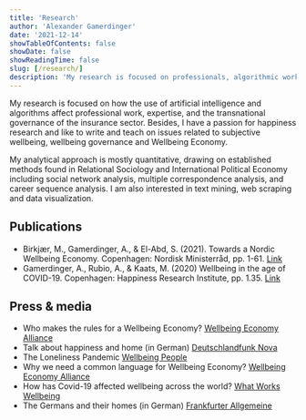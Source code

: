 ```yaml
---
title: 'Research'
author: 'Alexander Gamerdinger'
date: '2021-12-14'
showTableOfContents: false
showDate: false
showReadingTime: false
slug: [/research/]
description: 'My research is focused on professionals, algorithmic work and wellbeing-related issues'
---
```


My research is focused on how the use of artificial intelligence and algorithms affect professional work, expertise, and the transnational governance of the insurance sector. Besides, I have a passion for happiness research and like to write and teach on issues related to subjective wellbeing, wellbeing governance and Wellbeing Economy.

My analytical approach is mostly quantitative, drawing on established methods found in Relational Sociology and International Political Economy including social network analysis, multiple correspondence analysis, and career sequence analysis. I am also interested in text mining, web scraping and data visualization.

## Publications 

* Birkjær, M., Gamerdinger, A., & El-Abd, S. (2021). Towards a Nordic Wellbeing Economy. Copenhagen: Nordisk Ministerråd, pp. 1-61. [Link](https://doi.org/10.6027/nord2021-049)
* Gamerdinger, A., Rubio, A., & Kaats, M. (2020) Wellbeing in the age of COVID-19. Copenhagen: Happiness Research Institute, pp. 1.35. [Link](https://www.happinessresearchinstitute.com/covid-19)

## Press & media 

* Who makes the rules for a Wellbeing Economy? [Wellbeing Economy Alliance](https://weall.org/who-makes-the-rules-for-a-wellbeing-economy)
* Talk about happiness and home (in German) [Deutschlandfunk Nova](https://www.deutschlandfunknova.de/beitrag/wohnen-unser-traum-vom-eigenheim-lebt)
* The Loneliness Pandemic [Wellbeing People](https://www.youtube.com/watch?v=P9lXf1QTjSM)
* Why we need a common language for Wellbeing Economy? [Wellbeing Economy Alliance](https://weall.org/why-we-need-a-common-language-for-wellbeing-economy)
* How has Covid-19 affected wellbeing across the world? [What Works Wellbeing ](https://whatworkswellbeing.org/blog/how-has-covid-19-affected-wellbeing-across-the-world/)
* The Germans and their homes (in German) [Frankfurter Allgemeine](https://www.faz.net/aktuell/wirtschaft/gluecks-studie-die-deutschen-lieben-ihre-haeuser-16255243.html)





